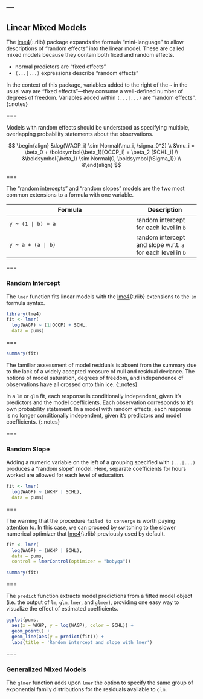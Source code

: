 ---
---

## Linear Mixed Models

The [lme4](){:.rlib} package expands the formula "mini-language" to allow
descriptions of "random effects" into the linear model. These are called mixed models because they contain both fixed and random effects. 

- normal predictors are "fixed effects"
- `(...|...)` expressions describe "random effects"

In the context of this package, variables
added to the right of the `~` in the usual way are "fixed effects"---they
consume a well-defined number of degrees of freedom. Variables added within
`(...|...)` are "random effects".
{:.notes}

===

Models with random effects should be understood as specifying multiple,
overlapping probability statements about the observations.

$$
\begin{align}
&\log(WAGP_i) \sim Normal(\mu_i, \sigma_0^2) \\
&\mu_i = \beta_0 + \boldsymbol{\beta_1}[OCCP_i] + \beta_2 [SCHL_i] \\
&\boldsymbol{\beta_1} \sim Normal(0, \boldsymbol{\Sigma_1}) \\
&\end{align}
$$

===

The "random intercepts" and "random slopes" models are the two most common
extensions to a formula with one variable.

| Formula                  | Description |
|--------------------------|-------------|
| `y ~ (1 | b) + a`        | random intercept for each level in `b` |
| `y ~ a + (a | b)`        | random intercept and slope w.r.t. `a` for each level in `b` |

===

### Random Intercept

The `lmer` function fits linear models with the [lme4](){:.rlib} extensions to
the `lm` formula syntax.


```r
library(lme4)
fit <- lmer(
  log(WAGP) ~ (1|OCCP) + SCHL,
  data = pums)
```

===

```r
summary(fit)
```

The familiar assessment of model residuals is absent from the summary due to the
lack of a widely accepted measure of null and residual deviance. The notions of
model saturation, degrees of freedom, and independence of observations have all
crossed onto thin ice.
{:.notes}

In a `lm` or `glm` fit, each response is conditionally independent, given it's
predictors and the model coefficients. Each observation corresponds to it's own
probability statement. In a model with random effects, each response is no
longer conditionally independent, given it's predictors and model coefficients.
{:.notes}

===

### Random Slope

Adding a numeric variable on the left of a grouping specified with `(...|...)`
produces a "random slope" model. Here, separate coefficients for hours worked
are allowed for each level of education.

```r
fit <- lmer(
  log(WAGP) ~ (WKHP | SCHL),
  data = pums)
```

===

The warning that the procedure `failed to converge` is worth paying attention
to. In this case, we can proceed by switching to the slower numerical optimizer
that [lme4](){:.rlib} previously used by default.

```r
fit <- lmer(
  log(WAGP) ~ (WKHP | SCHL),
  data = pums, 
  control = lmerControl(optimizer = "bobyqa"))
```

```r
summary(fit)
```

===

The `predict` function extracts model predictions from a fitted model object
(i.e. the output of `lm`, `glm`, `lmer`, and `glmer`), providing one easy
way to visualize the effect of estimated coefficients.

```r
ggplot(pums,
  aes(x = WKHP, y = log(WAGP), color = SCHL)) +
  geom_point() +
  geom_line(aes(y = predict(fit))) +
  labs(title = 'Random intercept and slope with lmer')
```

===

### Generalized Mixed Models

The `glmer` function adds upon `lmer` the option to specify the same group of
exponential family distributions for the residuals available to `glm`.
